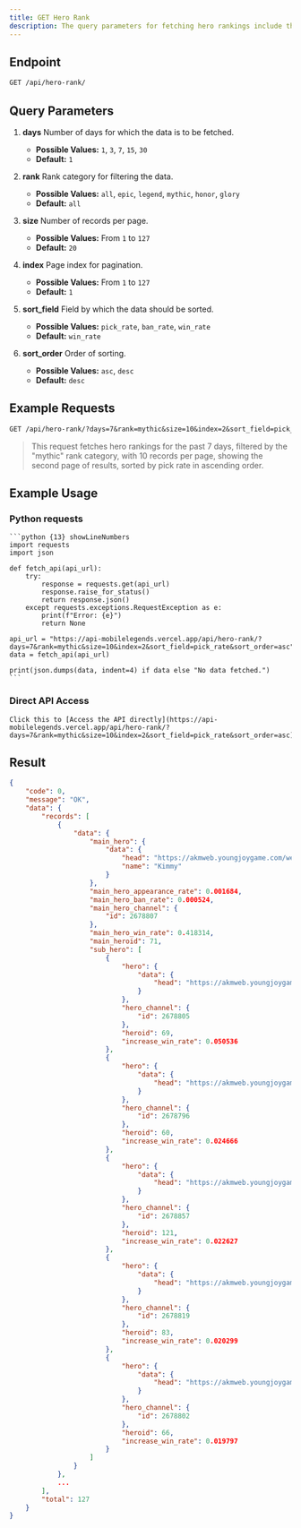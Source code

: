 ```yaml
---
title: GET Hero Rank
description: The query parameters for fetching hero rankings include the number of days (1, 3, 7, 15, 30), rank category (all, epic, legend, mythic, honor, glory), number of records per page (1-127), page index (1-127), sorting field (pick_rate, ban_rate, win_rate), and sorting order (asc, desc). The default values are 1 day, all ranks, 20 records per page, page index 1, sorted by win_rate in descending order. The result includes a status code, message, and data with records of heroes, including their appearance rate, ban rate, win rate, and IDs, along with sub-heroes and their respective details. The total number of records is also provided.
---
```


## Endpoint

```txt
GET /api/hero-rank/
```

## Query Parameters

1. **days**
   Number of days for which the data is to be fetched.

   - **Possible Values:** `1`, `3`, `7`, `15`, `30`
   - **Default:** `1`

2. **rank**
   Rank category for filtering the data.

   - **Possible Values:** `all`, `epic`, `legend`, `mythic`, `honor`, `glory`
   - **Default:** `all`

3. **size**
   Number of records per page.

   - **Possible Values:** From `1` to `127`
   - **Default:** `20`

4. **index**
   Page index for pagination.

   - **Possible Values:** From `1` to `127`
   - **Default:** `1`

5. **sort_field**
   Field by which the data should be sorted.

   - **Possible Values:** `pick_rate`, `ban_rate`, `win_rate`
   - **Default:** `win_rate`

6. **sort_order**
   Order of sorting.

   - **Possible Values:** `asc`, `desc`
   - **Default:** `desc`

## Example Requests

```txt
GET /api/hero-rank/?days=7&rank=mythic&size=10&index=2&sort_field=pick_rate&sort_order=asc
```

> This request fetches hero rankings for the past 7 days, filtered by the "mythic" rank category, with 10 records per page, showing the second page of results, sorted by pick rate in ascending order.

## Example Usage

### Python requests

    ```python {13} showLineNumbers
    import requests
    import json

    def fetch_api(api_url):
        try:
            response = requests.get(api_url)
            response.raise_for_status()
            return response.json()
        except requests.exceptions.RequestException as e:
            print(f"Error: {e}")
            return None

    api_url = "https://api-mobilelegends.vercel.app/api/hero-rank/?days=7&rank=mythic&size=10&index=2&sort_field=pick_rate&sort_order=asc"
    data = fetch_api(api_url)

    print(json.dumps(data, indent=4) if data else "No data fetched.")
    ```

### Direct API Access

    Click this to [Access the API directly](https://api-mobilelegends.vercel.app/api/hero-rank/?days=7&rank=mythic&size=10&index=2&sort_field=pick_rate&sort_order=asc)

## Result

```json showLineNumbers
{
    "code": 0,
    "message": "OK",
    "data": {
        "records": [
            {
                "data": {
                    "main_hero": {
                        "data": {
                            "head": "https://akmweb.youngjoygame.com/web/svnres/img/mlbb/homepage/100_d1d055377612e96139f2f2ae5d0c3279.png",
                            "name": "Kimmy"
                        }
                    },
                    "main_hero_appearance_rate": 0.001684,
                    "main_hero_ban_rate": 0.000524,
                    "main_hero_channel": {
                        "id": 2678807
                    },
                    "main_hero_win_rate": 0.418314,
                    "main_heroid": 71,
                    "sub_hero": [
                        {
                            "hero": {
                                "data": {
                                    "head": "https://akmweb.youngjoygame.com/web/svnres/img/mlbb/homepage/100_b07dccc76d66453f7d5c779b1b0f9370.png"
                                }
                            },
                            "hero_channel": {
                                "id": 2678805
                            },
                            "heroid": 69,
                            "increase_win_rate": 0.050536
                        },
                        {
                            "hero": {
                                "data": {
                                    "head": "https://akmweb.youngjoygame.com/web/svnres/img/mlbb/homepage/100_8a9c1966feb34e85d7bdcc1ed01ffb5d.png"
                                }
                            },
                            "hero_channel": {
                                "id": 2678796
                            },
                            "heroid": 60,
                            "increase_win_rate": 0.024666
                        },
                        {
                            "hero": {
                                "data": {
                                    "head": "https://akmweb.youngjoygame.com/web/svnres/img/mlbb/homepage/100_f070d82521ecd2e14d4ef3f25880830a.png"
                                }
                            },
                            "hero_channel": {
                                "id": 2678857
                            },
                            "heroid": 121,
                            "increase_win_rate": 0.022627
                        },
                        {
                            "hero": {
                                "data": {
                                    "head": "https://akmweb.youngjoygame.com/web/svnres/img/mlbb/homepage/100_efe9c7ed8d8f84f1bb0f88a3e08de5fc.png"
                                }
                            },
                            "hero_channel": {
                                "id": 2678819
                            },
                            "heroid": 83,
                            "increase_win_rate": 0.020299
                        },
                        {
                            "hero": {
                                "data": {
                                    "head": "https://akmweb.youngjoygame.com/web/svnres/img/mlbb/homepage/100_2a7a8d1531a1c4f8524880413535348d.png"
                                }
                            },
                            "hero_channel": {
                                "id": 2678802
                            },
                            "heroid": 66,
                            "increase_win_rate": 0.019797
                        }
                    ]
                }
            },
            ...
        ],
        "total": 127
    }
}
```